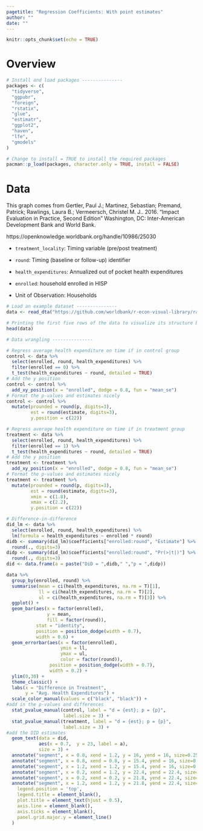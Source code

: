 ```yaml
---
pagetitle: "Regression Coefficients: With point estimates"
author: ""
date: ""
---
```


```r
knitr::opts_chunk$set(echo = TRUE)
```

# Overview


```r
# Install and load packages ---------------
packages <- c(
  "tidyverse",
  "ggpubr",
  "foreign",
  "rstatix",
  "glue",
  "estimatr",
  "ggplot2",
  "haven", 
  "lfe",
  "gmodels"
)

# Change to install = TRUE to install the required packages
pacman::p_load(packages, character.only = TRUE, install = FALSE)

```

# Data
This graph comes from Gertler, Paul J.; Martinez, Sebastian; Premand, Patrick; Rawlings, Laura B.; Vermeersch, Christel M. J.. 2016. "Impact Evaluation in Practice, Second Edition" Washington, DC: Inter-American Development Bank and World Bank. 

https://openknowledge.worldbank.org/handle/10986/25030

- `treatment_locality`: Timing variable (pre/post treatment)
- `round`: Timing (baseline or follow-up) identifier
- `health_expenditures`: Annualized out of pocket health expenditures
- `enrolled`: household enrolled in HISP

- Unit of Observation: Households

```r
# Load an example dataset ---------------
data <- read_dta("https://github.com/worldbank/r-econ-visual-library/raw/master/Library/Data/evaluation.dta")

# Printing the first five rows of the data to visualize its structure before data wrangling
head(data)

```

```r
# Data wrangling ---------------

# Regress average health expenditure on time if in control group
control <- data %>%
  select(enrolled, round, health_expenditures) %>%
  filter(enrolled == 0) %>% 
  t_test(health_expenditures ~ round, detailed = TRUE)
# Add the y position
control <- control %>%
  add_xy_position(x = "enrolled", dodge = 0.8, fun = "mean_se")
# Format the p-values and estimates nicely
control <- control %>%
  mutate(prounded = round(p, digits=3),
         est = round(estimate, digits=3),
         y.position = c(22))

# Regress average health expenditure on time if in treatment group
treatment <- data %>%
  select(enrolled, round, health_expenditures) %>%
  filter(enrolled == 1) %>% 
  t_test(health_expenditures ~ round, detailed = TRUE)
# Add the y position
treatment <- treatment %>%
  add_xy_position(x = "enrolled", dodge = 0.8, fun = "mean_se")
# Format the p-values and estimates nicely
treatment <- treatment %>%
  mutate(prounded = round(p, digits=3),
         est = round(estimate, digits=3),
         xmin = c(1.8),
         xmax = c(2.2),
         y.position = c(22))

# Difference-in-difference
did_lm <- data %>% 
  select(enrolled, round, health_expenditures) %>%
  lm(formula = health_expenditures ~ enrolled * round)
didb <- summary(did_lm)$coefficients["enrolled:round", "Estimate"] %>%
  round(., digits=3)
didp <- summary(did_lm)$coefficients["enrolled:round", "Pr(>|t|)"] %>% 
  round(., digits=3)
did <- data.frame(a = paste("DiD = ",didb," ","p = ",didp))

```

```r

data %>%
  group_by(enrolled, round) %>%
  summarise(mean = ci(health_expenditures, na.rm = T)[1],
            ll = ci(health_expenditures, na.rm = T)[2],
            ul = ci(health_expenditures, na.rm = T)[3]) %>% 
  ggplot() + 
  geom_bar(aes(x = factor(enrolled), 
               y = mean,
               fill = factor(round)), 
           stat = "identity",
           position = position_dodge(width = 0.7),
           width = 0.6) +
  geom_errorbar(aes(x = factor(enrolled), 
                    ymin = ll, 
                    ymax = ul,
                    color = factor(round)),
                position = position_dodge(width = 0.7),
                width = 0.2) +
  ylim(0,30) +
  theme_classic() +
  labs(x = "Difference in Treatment",
       y = "Avg. Health Expenditures") +
  scale_color_manual(values = c("black", "black")) +
#add in the p-values and differences
  stat_pvalue_manual(control, label = "d = {est}; p = {p}",
                     label.size = 3) +
  stat_pvalue_manual(treatment, label = "d = {est}; p = {p}",
                     label.size = 3) +
#add the DID estimates 
  geom_text(data = did, 
            aes(x = 0.7,  y = 23, label = a),
            size = 3) +
  annotate("segment", x = 0.8, xend = 1.2, y = 16, yend = 16, size=0.25) +
  annotate("segment", x = 0.8, xend = 0.8, y = 15.4, yend = 16, size=0.25) +
  annotate("segment", x = 1.2, xend = 1.2, y = 15.4, yend = 16, size=0.25) +
  annotate("segment", x = 0.2, xend = 1.2, y = 22.4, yend = 22.4, size=0.25) +
  annotate("segment", x = 0.2, xend = 0.2, y = 21.8, yend = 22.4, size=0.25) +
  annotate("segment", x = 1.2, xend = 1.2, y = 21.8, yend = 22.4, size=0.25) +  theme(
    legend.position = 'top',
    legend.title = element_blank(),
    plot.title = element_text(hjust = 0.5),
    axis.line = element_blank(),
    axis.ticks = element_blank(),
    panel.grid.major.y = element_line()
  ) 
 
```
